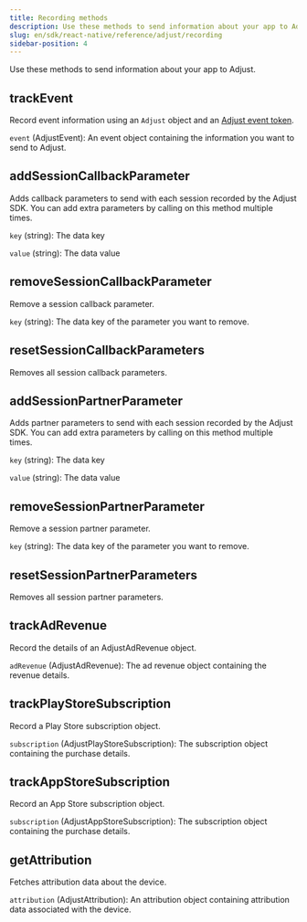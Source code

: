 ```yaml
---
title: Recording methods
description: Use these methods to send information about your app to Adjust.
slug: en/sdk/react-native/reference/adjust/recording
sidebar-position: 4
---
```


Use these methods to send information about your app to Adjust.

<Function>

## trackEvent

Record event information using an `Adjust` object and an [Adjust event token](https://help.adjust.com/en/article/add-events#add-event).

<slot slot="signature">


<TrackEventSig />

</slot>

<slot slot="snippet">


<TrackEvent />

</slot>

<slot slot="parameters">

`event` (AdjustEvent): An event object containing the information you want to send to Adjust.

</slot>

</Function>

<Function>

## addSessionCallbackParameter

Adds callback parameters to send with each session recorded by the Adjust SDK. You can add extra parameters by calling on this method multiple times.

<slot slot="signature">


<AddSessionCallbackParameterSig />

</slot>

<slot slot="snippet">


<AddSessionCallbackParameter />

</slot>

<slot slot="parameters">

`key` (string): The data key

`value` (string): The data value

</slot>

</Function>

<Function>

## removeSessionCallbackParameter

Remove a session callback parameter.

<slot slot="signature">


<RemoveSessionCallbackParameterSig />

</slot>

<slot slot="snippet">


<RemoveSessionCallbackParameter />

</slot>

<slot slot="parameters">

`key` (string): The data key of the parameter you want to remove.

</slot>

</Function>

<Function>

## resetSessionCallbackParameters

Removes all session callback parameters.

<slot slot="signature">


<ResetSessionCallbackParametersSig />

</slot>

<slot slot="snippet">


<ResetSessionCallbackParameters />

</slot>

</Function>

<Function>

## addSessionPartnerParameter

Adds partner parameters to send with each session recorded by the Adjust SDK. You can add extra parameters by calling on this method multiple times.

<slot slot="signature">


<AddSessionPartnerParameterSig />

</slot>

<slot slot="snippet">


<AddSessionPartnerParameter />

</slot>

<slot slot="parameters">

`key` (string): The data key

`value` (string): The data value

</slot>

</Function>

<Function>

## removeSessionPartnerParameter

Remove a session partner parameter.

<slot slot="signature">


<RemoveSessionPartnerParameterSig />

</slot>

<slot slot="snippet">


<RemoveSessionPartnerParameter />

</slot>

<slot slot="parameters">

`key` (string): The data key of the parameter you want to remove.

</slot>

</Function>

<Function>

## resetSessionPartnerParameters

Removes all session partner parameters.

<slot slot="signature">


<ResetSessionPartnerParametersSig />

</slot>

<slot slot="snippet">


<ResetSessionPartnerParameters />

</slot>

</Function>

<Function>

## trackAdRevenue

Record the details of an AdjustAdRevenue object.

<slot slot="signature">


<TrackAdRevenueSig />

</slot>

<slot slot="snippet">


<TrackAdRevenue />

</slot>

<slot slot="parameters">

`adRevenue` (AdjustAdRevenue): The ad revenue object containing the revenue details.

</slot>

</Function>

<Function>

## trackPlayStoreSubscription

Record a Play Store subscription object.

<slot slot="signature">


<TrackPlayStoreSubscriptionSig />

</slot>

<slot slot="snippet">


<TrackPlayStoreSubscription />

</slot>

<slot slot="parameters">

`subscription` (AdjustPlayStoreSubscription): The subscription object containing the purchase details.

</slot>

</Function>

<Function>

## trackAppStoreSubscription

Record an App Store subscription object.

<slot slot="signature">


<TrackAppStoreSubscriptionSig />

</slot>

<slot slot="snippet">


<TrackAppStoreSubscription />

</slot>

<slot slot="parameters">

`subscription` (AdjustAppStoreSubscription): The subscription object containing the purchase details.

</slot>

</Function>

<Function>

## getAttribution

Fetches attribution data about the device.

<slot slot="signature">


<GetAttributionSig />

</slot>

<slot slot="snippet">


<GetAttribution />

</slot>

<slot slot="returns">

`attribution` (AdjustAttribution): An attribution object containing attribution data associated with the device.

</slot>

</Function>
